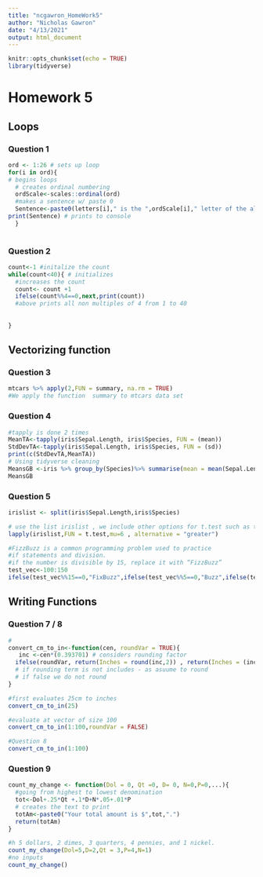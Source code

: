 ---
title: "ncgawron_HomeWork5"
author: "Nicholas Gawron"
date: "4/13/2021"
output: html_document
---

```{r setup, include=FALSE}
knitr::opts_chunk$set(echo = TRUE)
library(tidyverse)
```

# Homework 5

## Loops

### Question 1 

```{r}
ord <- 1:26 # sets up loop
for(i in ord){
# begins loops 
  # creates ordinal numbering 
  ordScale<-scales::ordinal(ord)
  #makes a sentence w/ paste 0 
  Sentence<-paste0(letters[i]," is the ",ordScale[i]," letter of the alphabet.")
print(Sentence) # prints to console
  }
  
```


### Question 2 

```{r}
count<-1 #initalize the count
while(count<40){ # initializes 
  #increases the count
  count<- count +1 
  ifelse(count%%4==0,next,print(count))
  #above prints all non multiples of 4 from 1 to 40
  
  
}
```


## Vectorizing function

### Question 3 

```{r}
mtcars %>% apply(2,FUN = summary, na.rm = TRUE)
#We apply the function  summary to mtcars data set 
```

### Question 4

```{r}
#tapply is done 2 times
MeanTA<-tapply(iris$Sepal.Length, iris$Species, FUN = (mean))
StdDevTA<-tapply(iris$Sepal.Length, iris$Species, FUN = (sd))
print(c(StdDevTA,MeanTA))
# Using tidyverse cleaning
MeansGB <-iris %>% group_by(Species)%>% summarise(mean = mean(Sepal.Length),StdDev = sd(Sepal.Length))
MeansGB
```

### Question 5 
```{r}
irislist <- split(iris$Sepal.Length,iris$Species)

# use the list irislist , we include other options for t.test such as the mu value and inequality for the alternative
lapply(irislist,FUN = t.test,mu=6 , alternative = "greater")
```


```{r}
#FizzBuzz is a common programming problem used to practice
#if statements and division.
#if the number is divisible by 15, replace it with “FizzBuzz”
test_vec<-100:150
ifelse(test_vec%%15==0,"FixBuzz",ifelse(test_vec%%5==0,"Buzz",ifelse(test_vec%%2==0,"Fizz",test_vec)))
```

## Writing Functions 

### Question 7 / 8 

```{r}
# 
convert_cm_to_in<-function(cen, roundVar = TRUE){
   inc <-cen*(0.393701) # considers rounding factor
  ifelse(roundVar, return(Inches = round(inc,2)) , return(Inches = (inc)))
  # if rounding term is not includes - as asuume to round
  # if false we do not round
}

#first evaluates 25cm to inches 
convert_cm_to_in(25)

#evaluate at vector of size 100
convert_cm_to_in(1:100,roundVar = FALSE)

#Question 8 
convert_cm_to_in(1:100)

```

### Question 9 

```{r}
count_my_change <- function(Dol = 0, Qt =0, D= 0, N=0,P=0,...){
  #going from highest to lowest denomination
  tot<-Dol+.25*Qt +.1*D+N*.05+.01*P
  # creates the text to print
  totAm<-paste0("Your total amount is $",tot,".")
  return(totAm)
}

#h 5 dollars, 2 dimes, 3 quarters, 4 pennies, and 1 nickel.
count_my_change(Dol=5,D=2,Qt = 3,P=4,N=1)
#no inputs
count_my_change()

```

